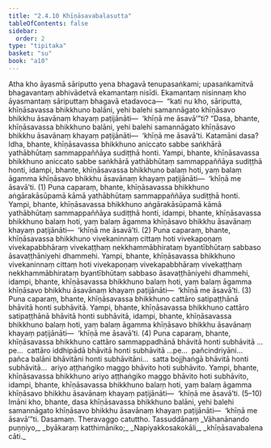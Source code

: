 ```yaml
---
title: "2.4.10 Khīṇāsavabalasutta"
tableOfContents: false
sidebar:
  order: 2
type: "tipitaka"
basket: "su"
book: "a10"
---
```



<DynamicBreadcrumb />

<Division number="90" book="a10" bookNo="17" page="396">

<Paragraph number="760" book="a10">
Atha kho āyasmā sāriputto yena bhagavā tenupasaṅkami; upasaṅkamitvā bhagavantaṃ abhivādetvā ekamantaṃ nisīdi. Ekamantaṃ nisinnaṃ kho āyasmantaṃ sāriputtaṃ bhagavā etadavoca—  “kati nu kho, sāriputta, khīṇāsavassa bhikkhuno balāni, yehi balehi samannāgato khīṇāsavo bhikkhu āsavānaṃ khayaṃ paṭijānāti—  ‘khīṇā me āsavā’”ti?
</Paragraph>

<Paragraph number="761" book="a10">
“Dasa, bhante, khīṇāsavassa bhikkhuno balāni, yehi balehi samannāgato khīṇāsavo bhikkhu āsavānaṃ khayaṃ paṭijānāti—  ‘khīṇā me āsavā’ti. Katamāni dasa? Idha, bhante, khīṇāsavassa bhikkhuno aniccato sabbe saṅkhārā yathābhūtaṃ sammappaññāya sudiṭṭhā honti. Yampi, bhante, khīṇāsavassa bhikkhuno aniccato sabbe saṅkhārā yathābhūtaṃ sammappaññāya sudiṭṭhā honti, idampi, bhante, khīṇāsavassa bhikkhuno balaṃ hoti, yaṃ balaṃ āgamma khīṇāsavo bhikkhu āsavānaṃ khayaṃ paṭijānāti—  ‘khīṇā me āsavā’ti. (1)
</Paragraph>

<Paragraph number="762" book="a10">
Puna caparaṃ, bhante, khīṇāsavassa bhikkhuno aṅgārakāsūpamā kāmā yathābhūtaṃ sammappaññāya sudiṭṭhā honti. Yampi, bhante, khīṇāsavassa bhikkhuno aṅgārakāsūpamā kāmā yathābhūtaṃ sammappaññāya sudiṭṭhā honti, idampi, bhante, khīṇāsavassa bhikkhuno balaṃ hoti, yaṃ balaṃ āgamma khīṇāsavo bhikkhu āsavānaṃ khayaṃ paṭijānāti—  ‘khīṇā me āsavā’ti. (2)
</Paragraph>

<Paragraph number="763" book="a10">
Puna caparaṃ, bhante, khīṇāsavassa bhikkhuno vivekaninnaṃ cittaṃ hoti vivekapoṇaṃ vivekapabbhāraṃ vivekaṭṭhaṃ nekkhammābhirataṃ byantībhūtaṃ sabbaso āsavaṭṭhāniyehi dhammehi. Yampi, bhante, khīṇāsavassa bhikkhuno vivekaninnaṃ cittaṃ hoti vivekapoṇaṃ vivekapabbhāraṃ vivekaṭṭhaṃ nekkhammābhirataṃ byantībhūtaṃ sabbaso āsavaṭṭhāniyehi dhammehi, idampi, bhante, khīṇāsavassa bhikkhuno balaṃ hoti, yaṃ balaṃ āgamma khīṇāsavo bhikkhu āsavānaṃ khayaṃ paṭijānāti—  ‘khīṇā me āsavā’ti. (3)
</Paragraph>

<Paragraph number="764" book="a10">
Puna caparaṃ, bhante, khīṇāsavassa bhikkhuno cattāro satipaṭṭhānā bhāvitā honti subhāvitā. Yampi, bhante, khīṇāsavassa bhikkhuno cattāro satipaṭṭhānā bhāvitā honti subhāvitā, idampi, bhante, khīṇāsavassa bhikkhuno balaṃ hoti, yaṃ balaṃ āgamma khīṇāsavo bhikkhu āsavānaṃ khayaṃ paṭijānāti—  ‘khīṇā me āsavā’ti. (4)
</Paragraph>

<Paragraph number="765" book="a10">
Puna caparaṃ, bhante, khīṇāsavassa bhikkhuno cattāro sammappadhānā bhāvitā honti subhāvitā …pe…  cattāro iddhipādā bhāvitā honti subhāvitā …pe…  pañcindriyāni…  pañca balāni bhāvitāni honti subhāvitāni…  satta bojjhaṅgā bhāvitā honti subhāvitā…  ariyo aṭṭhaṅgiko maggo bhāvito hoti subhāvito. Yampi, bhante, khīṇāsavassa bhikkhuno ariyo aṭṭhaṅgiko maggo bhāvito hoti subhāvito, idampi, bhante, khīṇāsavassa bhikkhuno balaṃ hoti, yaṃ balaṃ āgamma khīṇāsavo bhikkhu āsavānaṃ khayaṃ paṭijānāti—  ‘khīṇā me āsavā’ti. (5–10)
</Paragraph>

<Paragraph number="766" book="a10">
Imāni kho, bhante, dasa khīṇāsavassa bhikkhuno balāni, yehi balehi samannāgato khīṇāsavo bhikkhu āsavānaṃ khayaṃ paṭijānāti—  ‘khīṇā me āsavā’”ti.

</Paragraph>
</Division>

<Paragraph number="767" type="center" book="a10">
Dasamaṃ.



</Paragraph>

<Paragraph number="768" type="center" book="a10">
Theravaggo catuttho.



</Paragraph>

<Paragraph number="769" type="center" book="a10">
Tassuddānaṃ


</Paragraph>

<Paragraph number="770" type="verses" book="a10">
_Vāhanānando puṇṇiyo,_  
_byākaraṃ katthimāniko;_  
_Napiyakkosakokāli,_  
_khīṇāsavabalena cāti._
</Paragraph>